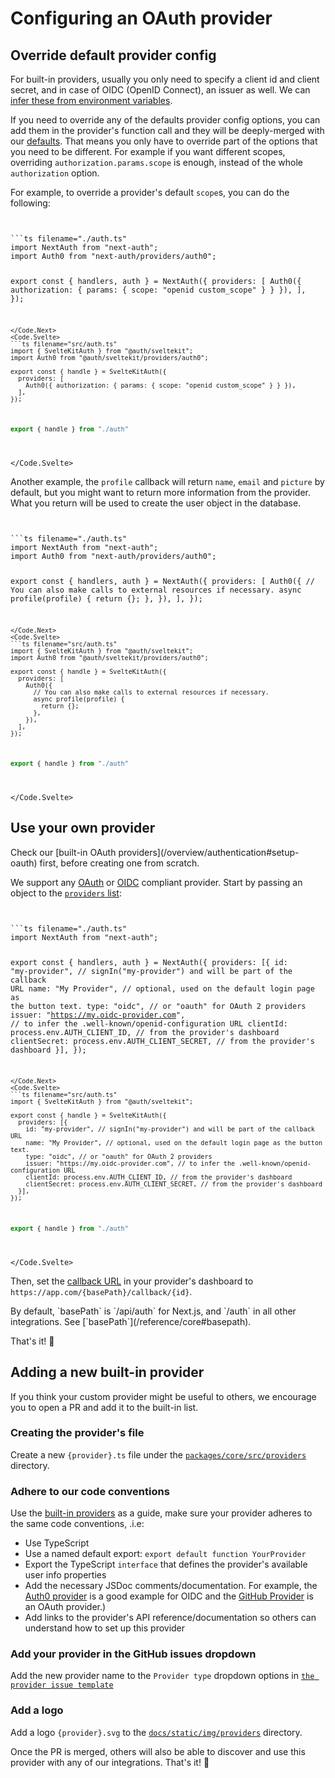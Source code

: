
# Configuring an OAuth provider

## Override default provider config

For built-in providers, usually you only need to specify a client id and client secret, and in case of OIDC (OpenID Connect), an issuer as well.
We can [infer these from environment variables](/concepts/environment-variables#oauth-variables).

If you need to override any of the defaults provider config options, you can add them in the provider's function call and they will be deeply-merged with our [defaults](https://github.com/nextauthjs/next-auth/tree/main/packages/core/src/providers).
That means you only have to override part of the options that you need to be different. For example if you want different scopes, overriding `authorization.params.scope` is enough, instead of the whole `authorization` option.

For example, to override a provider's default `scope`s, you can do the following:

<Code>
<Code.Next>
```ts filename="./auth.ts"
import NextAuth from "next-auth";
import Auth0 from "next-auth/providers/auth0";

export const { handlers, auth } = NextAuth({
  providers: [
    Auth0({ authorization: { params: { scope: "openid custom_scope" } } }),
  ],
});
```
</Code.Next>
<Code.Svelte>
```ts filename="src/auth.ts"
import { SvelteKitAuth } from "@auth/sveltekit";
import Auth0 from "@auth/sveltekit/providers/auth0";

export const { handle } = SvelteKitAuth({
  providers: [
    Auth0({ authorization: { params: { scope: "openid custom_scope" } } }),
  ],
});
```

```ts filename="src/hooks.server.ts"
export { handle } from "./auth"
```

</Code.Svelte>
</Code>

Another example, the `profile` callback will return `name`, `email` and `picture` by default, but you might want to return more information from the provider. What you return will be used to create the user object in the database.

<Code>
<Code.Next>
```ts filename="./auth.ts"
import NextAuth from "next-auth";
import Auth0 from "next-auth/providers/auth0";

export const { handlers, auth } = NextAuth({
  providers: [
    Auth0({
      // You can also make calls to external resources if necessary.
      async profile(profile) {
        return {};
      },
    }),
  ],
});
```
</Code.Next>
<Code.Svelte>
```ts filename="src/auth.ts"
import { SvelteKitAuth } from "@auth/sveltekit";
import Auth0 from "@auth/sveltekit/providers/auth0";

export const { handle } = SvelteKitAuth({
  providers: [
    Auth0({
      // You can also make calls to external resources if necessary.
      async profile(profile) {
        return {};
      },
    }),
  ],
});
```

```ts filename="src/hooks.server.ts"
export { handle } from "./auth"
```

</Code.Svelte>
</Code>

## Use your own provider

<Callout>
  Check our [built-in OAuth providers](/overview/authentication#setup-oauth)
  first, before creating one from scratch.
</Callout>

We support any [OAuth](https://datatracker.ietf.org/doc/html/rfc6749) or [OIDC](https://openid.net/specs/openid-connect-core-1_0.html) compliant provider.
Start by passing an object to the [`providers` list](/reference/core#providers):

<Code>
<Code.Next>
```ts filename="./auth.ts"
import NextAuth from "next-auth";

export const { handlers, auth } = NextAuth({
  providers: [{
    id: "my-provider", // signIn("my-provider") and will be part of the callback URL
    name: "My Provider", // optional, used on the default login page as the button text.
    type: "oidc", // or "oauth" for OAuth 2 providers
    issuer: "https://my.oidc-provider.com", // to infer the .well-known/openid-configuration URL
    clientId: process.env.AUTH_CLIENT_ID, // from the provider's dashboard
    clientSecret: process.env.AUTH_CLIENT_SECRET, // from the provider's dashboard
  }],
});
```
</Code.Next>
<Code.Svelte>
```ts filename="src/auth.ts"
import { SvelteKitAuth } from "@auth/sveltekit";

export const { handle } = SvelteKitAuth({
  providers: [{
    id: "my-provider", // signIn("my-provider") and will be part of the callback URL
    name: "My Provider", // optional, used on the default login page as the button text.
    type: "oidc", // or "oauth" for OAuth 2 providers
    issuer: "https://my.oidc-provider.com", // to infer the .well-known/openid-configuration URL
    clientId: process.env.AUTH_CLIENT_ID, // from the provider's dashboard
    clientSecret: process.env.AUTH_CLIENT_SECRET, // from the provider's dashboard
  }],
});
```

```ts filename="src/hooks.server.ts"
export { handle } from "./auth"
```

</Code.Svelte>
</Code>

Then, set the [callback URL](https://www.ietf.org/archive/id/draft-ietf-oauth-v2-1-07.html#name-client-redirection-endpoint) in your provider's dashboard to `https://app.com/{basePath}/callback/{id}`.

<Callout type="info">
  By default, `basePath` is `/api/auth` for Next.js, and `/auth` in all other
  integrations. See [`basePath`](/reference/core#basepath).
</Callout>

That's it! 🎉

## Adding a new built-in provider

If you think your custom provider might be useful to others, we encourage you to open a PR and add it to the built-in list.

<Steps>

### Creating the provider's file

Create a new `{provider}.ts` file under the [`packages/core/src/providers`](https://github.com/nextauthjs/next-auth/tree/main/packages/core/src/providers) directory.

### Adhere to our code conventions

Use the [built-in providers](https://github.com/nextauthjs/next-auth/tree/main/packages/core/src/providers) as a guide, make sure your provider adheres to the same code conventions, .i.e:

- Use TypeScript
- Use a named default export: `export default function YourProvider`
- Export the TypeScript `interface` that defines the provider's available user info properties
- Add the necessary JSDoc comments/documentation. For example, the [Auth0 provider](https://github.com/nextauthjs/next-auth/blob/main/packages/core/src/providers/auth0.ts) is a good example for OIDC and the [GitHub Provider](https://github.com/nextauthjs/next-auth/blob/main/packages/core/src/providers/github.ts) is an OAuth provider.)
- Add links to the provider's API reference/documentation so others can understand how to set up this provider

### Add your provider in the GitHub issues dropdown

Add the new provider name to the `Provider type` dropdown options in [`the provider issue template`](https://github.com/nextauthjs/next-auth/edit/main/.github/ISSUE_TEMPLATE/2_bug_provider.yml)

### Add a logo

Add a logo `{provider}.svg` to the
[`docs/static/img/providers`](https://github.com/nextauthjs/next-auth/tree/main/docs/static/img/providers) directory.

</Steps>

Once the PR is merged, others will also be able to discover and use this provider with any of our integrations. That's it! 🎉
